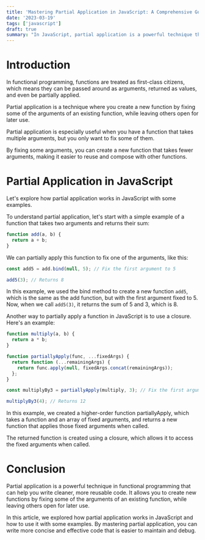 ```yaml
---
title: 'Mastering Partial Application in JavaScript: A Comprehensive Guide'
date: '2023-03-19'
tags: ['javascript']
draft: true
summary: "In JavaScript, partial application is a powerful technique that allows you to create new functions by fixing some, but not all of the arguments of an existing function. This technique can help you write cleaner, more concise code, and improve the reusability of your functions. In this article, we'll explore what partial application is, how it works, and how to use it in your own code."
---
```


# Introduction

In functional programming, functions are treated as first-class citizens, which means they can be passed around as arguments, returned as values, and even be partially applied.

Partial application is a technique where you create a new function by fixing some of the arguments of an existing function, while leaving others open for later use.

Partial application is especially useful when you have a function that takes multiple arguments, but you only want to fix some of them.

By fixing some arguments, you can create a new function that takes fewer arguments, making it easier to reuse and compose with other functions.

# Partial Application in JavaScript

Let's explore how partial application works in JavaScript with some examples.

To understand partial application, let's start with a simple example of a function that takes two arguments and returns their sum:

```javascript
function add(a, b) {
  return a + b;
}
```

We can partially apply this function to fix one of the arguments, like this:

```javascript
const add5 = add.bind(null, 5); // Fix the first argument to 5

add5(3); // Returns 8
```

In this example, we used the bind method to create a new function `add5`, which is the same as the add function, but with the first argument fixed to 5. Now, when we call `add5(3)`, it returns the sum of 5 and 3, which is 8.

Another way to partially apply a function in JavaScript is to use a closure. Here's an example:

```javascript
function multiply(a, b) {
  return a * b;
}

function partiallyApply(func, ...fixedArgs) {
  return function (...remainingArgs) {
    return func.apply(null, fixedArgs.concat(remainingArgs));
  };
}

const multiplyBy3 = partiallyApply(multiply, 3); // Fix the first argument to 3

multiplyBy3(4); // Returns 12
```

In this example, we created a higher-order function partiallyApply, which takes a function and an array of fixed arguments, and returns a new function that applies those fixed arguments when called.

The returned function is created using a closure, which allows it to access the fixed arguments when called.

# Conclusion

Partial application is a powerful technique in functional programming that can help you write cleaner, more reusable code. It allows you to create new functions by fixing some of the arguments of an existing function, while leaving others open for later use.

In this article, we explored how partial application works in JavaScript and how to use it with some examples. By mastering partial application, you can write more concise and effective code that is easier to maintain and debug.
